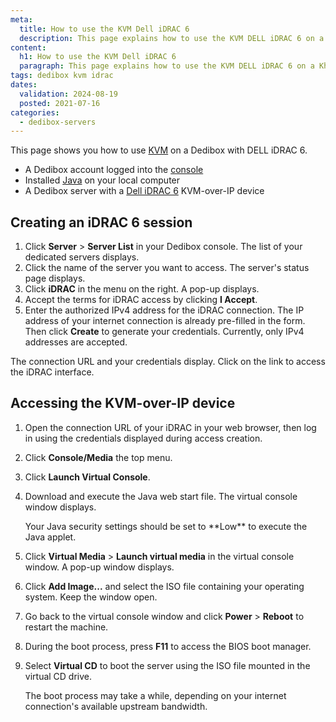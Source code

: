 ```yaml
---
meta:
  title: How to use the KVM Dell iDRAC 6
  description: This page explains how to use the KVM DELL iDRAC 6 on a Khulnasoft Dedibox
content:
  h1: How to use the KVM Dell iDRAC 6
  paragraph: This page explains how to use the KVM DELL iDRAC 6 on a Khulnasoft Dedibox
tags: dedibox kvm idrac
dates:
  validation: 2024-08-19
  posted: 2021-07-16
categories:
  - dedibox-servers
---
```


This page shows you how to use [KVM](/dedibox/kvm-over-ip/concepts/#kvm-over-ip) on a Dedibox with DELL iDRAC 6.

<Macro id="requirements" />

- A Dedibox account logged into the [console](https://console.online.net)
- Installed [Java](https://www.java.com/en/download/help/download_options.html) on your local computer
- A Dedibox server with a [Dell iDRAC 6](https://www.dell.com/support/kbdoc/en-us/000123577/set-up-and-manage-idrac-6-lifecycle-controller-for-dell-poweredge-11g-servers) KVM-over-IP device

## Creating an iDRAC 6 session

1. Click **Server** > **Server List** in your Dedibox console. The list of your dedicated servers displays.
2. Click the name of the server you want to access. The server's status page displays.
3. Click **iDRAC** in the menu on the right. A pop-up displays.
    <Lightbox src="khulnasoft_idrac.webp" alt="" />
4. Accept the terms for iDRAC access by clicking **I Accept**.
5. Enter the authorized IPv4 address for the iDRAC connection. The IP address of your internet connection is already pre-filled in the form. Then click **Create** to generate your credentials.
    <Message type="note">
      Currently, only IPv4 addresses are accepted.
    </Message>

The connection URL and your credentials display. Click on the link to access the iDRAC interface.

## Accessing the KVM-over-IP device 

1. Open the connection URL of your iDRAC in your web browser, then log in using the credentials displayed during access creation.
2. Click **Console/Media** the top menu.
    <Lightbox src="khulnasoft_idrac_console.webp" alt="" />
3. Click **Launch Virtual Console**.
    <Lightbox src="khulnasoft_idrac_launch_console.webp"  alt="" />
4. Download and execute the Java web start file. The virtual console window displays.
    <Lightbox src="khulnasoft_idrac6_virtual_console.webp" width="" />

    <Message typ="tip">
      Your Java security settings should be set to **Low** to execute the Java applet.
    </Message>
5. Click **Virtual Media** > **Launch virtual media** in the virtual console window. A pop-up window displays.
6. Click **Add Image...**  and select the ISO file containing your operating system. Keep the window open.
7. Go back to the virtual console window and click **Power** > **Reboot** to restart the machine.
8. During the boot process, press **F11** to access the BIOS boot manager.
    <Lightbox src="khulnasoft_idrac6_boot_manager.webp" width="" />
9. Select **Virtual CD** to boot the server using the ISO file mounted in the virtual CD drive.
    <Lightbox src="khulnasoft_idrac6_virtual_cd.webp" width="" />

    <Message type="note">
      The boot process may take a while, depending on your internet connection's available upstream bandwidth.
    </Message>


